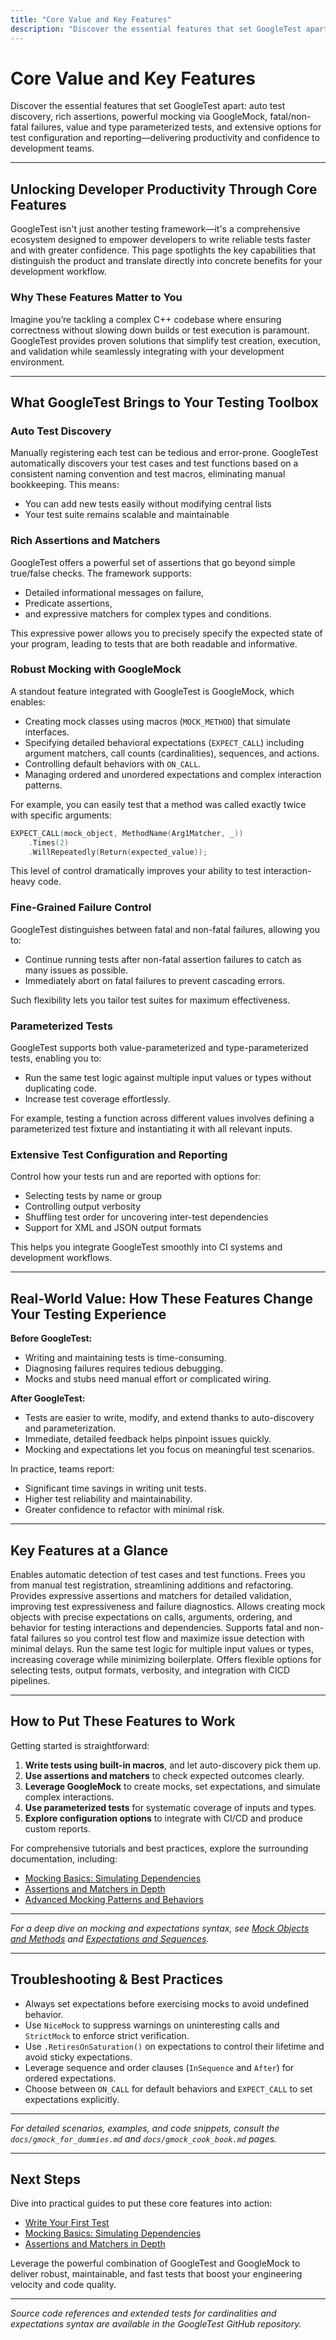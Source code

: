 ```yaml
---
title: "Core Value and Key Features"
description: "Discover the essential features that set GoogleTest apart: auto test discovery, rich assertions, powerful mocking via GoogleMock, fatal/non-fatal failures, value and type parameterized tests, and extensive options for test configuration and reporting—delivering productivity and confidence to development teams."
---
```


# Core Value and Key Features

Discover the essential features that set GoogleTest apart: auto test discovery, rich assertions, powerful mocking via GoogleMock, fatal/non-fatal failures, value and type parameterized tests, and extensive options for test configuration and reporting—delivering productivity and confidence to development teams.

---

## Unlocking Developer Productivity Through Core Features

GoogleTest isn't just another testing framework—it's a comprehensive ecosystem designed to empower developers to write reliable tests faster and with greater confidence. This page spotlights the key capabilities that distinguish the product and translate directly into concrete benefits for your development workflow.

### Why These Features Matter to You

Imagine you’re tackling a complex C++ codebase where ensuring correctness without slowing down builds or test execution is paramount. GoogleTest provides proven solutions that simplify test creation, execution, and validation while seamlessly integrating with your development environment.

---

## What GoogleTest Brings to Your Testing Toolbox

### Auto Test Discovery

Manually registering each test can be tedious and error-prone. GoogleTest automatically discovers your test cases and test functions based on a consistent naming convention and test macros, eliminating manual bookkeeping. This means:
- You can add new tests easily without modifying central lists
- Your test suite remains scalable and maintainable

### Rich Assertions and Matchers

GoogleTest offers a powerful set of assertions that go beyond simple true/false checks. The framework supports:
- Detailed informational messages on failure,
- Predicate assertions,
- and expressive matchers for complex types and conditions.

This expressive power allows you to precisely specify the expected state of your program, leading to tests that are both readable and informative.

### Robust Mocking with GoogleMock

A standout feature integrated with GoogleTest is GoogleMock, which enables:
- Creating mock classes using macros (`MOCK_METHOD`) that simulate interfaces.
- Specifying detailed behavioral expectations (`EXPECT_CALL`) including argument matchers, call counts (cardinalities), sequences, and actions.
- Controlling default behaviors with `ON_CALL`.
- Managing ordered and unordered expectations and complex interaction patterns.

For example, you can easily test that a method was called exactly twice with specific arguments:

```cpp
EXPECT_CALL(mock_object, MethodName(Arg1Matcher, _))
    .Times(2)
    .WillRepeatedly(Return(expected_value));
```

This level of control dramatically improves your ability to test interaction-heavy code.

### Fine-Grained Failure Control

GoogleTest distinguishes between fatal and non-fatal failures, allowing you to:
- Continue running tests after non-fatal assertion failures to catch as many issues as possible.
- Immediately abort on fatal failures to prevent cascading errors.

Such flexibility lets you tailor test suites for maximum effectiveness.

### Parameterized Tests

GoogleTest supports both value-parameterized and type-parameterized tests, enabling you to:
- Run the same test logic against multiple input values or types without duplicating code.
- Increase test coverage effortlessly.

For example, testing a function across different values involves defining a parameterized test fixture and instantiating it with all relevant inputs.

### Extensive Test Configuration and Reporting

Control how your tests run and are reported with options for:
- Selecting tests by name or group
- Controlling output verbosity
- Shuffling test order for uncovering inter-test dependencies
- Support for XML and JSON output formats

This helps you integrate GoogleTest smoothly into CI systems and development workflows.

---

## Real-World Value: How These Features Change Your Testing Experience

**Before GoogleTest:**
- Writing and maintaining tests is time-consuming.
- Diagnosing failures requires tedious debugging.
- Mocks and stubs need manual effort or complicated wiring.

**After GoogleTest:**
- Tests are easier to write, modify, and extend thanks to auto-discovery and parameterization.
- Immediate, detailed feedback helps pinpoint issues quickly.
- Mocking and expectations let you focus on meaningful test scenarios.

In practice, teams report:
- Significant time savings in writing unit tests.
- Higher test reliability and maintainability.
- Greater confidence to refactor with minimal risk.

---

## Key Features at a Glance

<CardGroup cols={2}>
<Card title="Auto Test Discovery">
Enables automatic detection of test cases and test functions. Frees you from manual test registration, streamlining additions and refactoring.
</Card>
<Card title="Rich Assertions & Matchers">
Provides expressive assertions and matchers for detailed validation, improving test expressiveness and failure diagnostics.
</Card>
<Card title="GoogleMock Integration">
Allows creating mock objects with precise expectations on calls, arguments, ordering, and behavior for testing interactions and dependencies.
</Card>
<Card title="Failure Control">
Supports fatal and non-fatal failures so you control test flow and maximize issue detection with minimal delays.
</Card>
<Card title="Parameterized Tests">
Run the same test logic for multiple input values or types, increasing coverage while minimizing boilerplate.
</Card>
<Card title="Test Configuration & Reporting">
Offers flexible options for selecting tests, output formats, verbosity, and integration with CICD pipelines.
</Card>
</CardGroup>

---

## How to Put These Features to Work

Getting started is straightforward:

1. **Write tests using built-in macros**, and let auto-discovery pick them up.
2. **Use assertions and matchers** to check expected outcomes clearly.
3. **Leverage GoogleMock** to create mocks, set expectations, and simulate complex interactions.
4. **Use parameterized tests** for systematic coverage of inputs and types.
5. **Explore configuration options** to integrate with CI/CD and produce custom reports.

For comprehensive tutorials and best practices, explore the surrounding documentation, including:

- [Mocking Basics: Simulating Dependencies](/guides/getting-started/basic-mocking)
- [Assertions and Matchers in Depth](/guides/writing-and-structuring-tests/assertions-and-matchers)
- [Advanced Mocking Patterns and Behaviors](/guides/writing-and-structuring-tests/advanced-mocking-patterns)

---

_For a deep dive on mocking and expectations syntax, see [Mock Objects and Methods](../api-reference/mocking-actions-matchers/mock-objects-and-methods) and [Expectations and Sequences](../api-reference/mocking-actions-matchers/expectations-and-sequences)._

---

## Troubleshooting & Best Practices

- Always set expectations before exercising mocks to avoid undefined behavior.
- Use `NiceMock` to suppress warnings on uninteresting calls and `StrictMock` to enforce strict verification.
- Use `.RetiresOnSaturation()` on expectations to control their lifetime and avoid sticky expectations.
- Leverage sequence and order clauses (`InSequence` and `After`) for ordered expectations.
- Choose between `ON_CALL` for default behaviors and `EXPECT_CALL` to set expectations explicitly.

---

_For detailed scenarios, examples, and code snippets, consult the `docs/gmock_for_dummies.md` and `docs/gmock_cook_book.md` pages._

---

## Next Steps

Dive into practical guides to put these core features into action:

- [Write Your First Test](/getting_started/first_test_and_validation/create_first_test)
- [Mocking Basics: Simulating Dependencies](/guides/getting-started/basic-mocking)
- [Assertions and Matchers in Depth](/guides/writing-and-structuring-tests/assertions-and-matchers)

Leverage the powerful combination of GoogleTest and GoogleMock to deliver robust, maintainable, and fast tests that boost your engineering velocity and code quality.


---

_Source code references and extended tests for cardinalities and expectations syntax are available in the GoogleTest GitHub repository._



